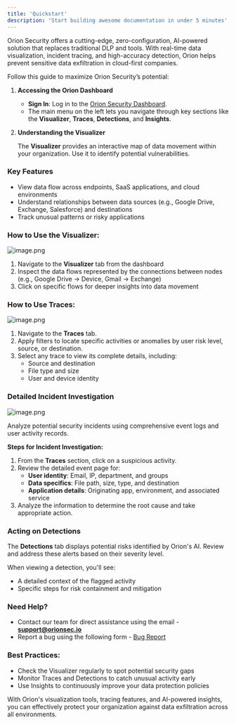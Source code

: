 ```yaml
---
title: 'Quickstart'
description: 'Start building awesome documentation in under 5 minutes'
---
```


Orion Security offers a cutting-edge, zero-configuration, AI-powered solution that replaces traditional DLP and  tools. With real-time data visualization, incident tracing, and high-accuracy detection, Orion helps prevent sensitive data exfiltration in cloud-first companies.

Follow this guide to maximize Orion Security’s potential:

1. **Accessing the Orion Dashboard**
    - **Sign In**: Log in to the [Orion Security Dashboard](https://app.orionsec.io/).
    - The main menu on the left lets you navigate through key sections like the **Visualizer**, **Traces**, **Detections**, and **Insights**.
2. **Understanding the Visualizer**
    
    The **Visualizer** provides an interactive map of data movement within your organization. Use it to identify potential vulnerabilities.
    

### **Key Features**

- View data flow across endpoints, SaaS applications, and cloud environments
- Understand relationships between data sources (e.g., Google Drive, Exchange, Salesforce) and destinations
- Track unusual patterns or risky applications

### **How to Use the Visualizer:**

![image.png](https://prod-files-secure.s3.us-west-2.amazonaws.com/79b888a2-b1c7-4334-a62f-bfd607a60dea/1371c644-76e3-4cc4-b0ec-a5494bd2d629/image.png)

1. Navigate to the **Visualizer** tab from the dashboard
2. Inspect the data flows represented by the connections between nodes (e.g., Google Drive → Device, Gmail → Exchange)
3. Click on specific flows for deeper insights into data movement

### **How to Use Traces:**

![image.png](https://prod-files-secure.s3.us-west-2.amazonaws.com/79b888a2-b1c7-4334-a62f-bfd607a60dea/e5d44e40-d8b1-4308-bf64-ed28f336a37c/image.png)

1. Navigate to the **Traces** tab.
2. Apply filters to locate specific activities or anomalies by user risk level, source, or destination.
3. Select any trace to view its complete details, including:
    - Source and destination
    - File type and size
    - User and device identity

### **Detailed Incident Investigation**

![image.png](https://prod-files-secure.s3.us-west-2.amazonaws.com/79b888a2-b1c7-4334-a62f-bfd607a60dea/0f2953ad-6319-4e03-a261-b68c1a63e466/fdbf82bc-0cdc-4653-be80-35b22d97a1d9.png)

Analyze potential security incidents using comprehensive event logs and user activity records.

**Steps for Incident Investigation:**

1. From the **Traces** section, click on a suspicious activity.
2. Review the detailed event page for:
    - **User identity**: Email, IP, department, and groups
    - **Data specifics**: File path, size, type, and destination
    - **Application details**: Originating app, environment, and associated service
3. Analyze the information to determine the root cause and take appropriate action.

### **Acting on Detections**

The **Detections** tab displays potential risks identified by Orion's AI. Review and address these alerts based on their severity level.

When viewing a detection, you'll see:

- A detailed context of the flagged activity
- Specific steps for risk containment and mitigation

### **Need Help?**

- Contact our team for direct assistance using the email - **support@orionsec.io**
- Report a bug using the following form - [Bug Report](https://www.notion.so/143ce2580d598106be08efb5683efb75?pvs=21)

### **Best Practices:**

- Check the Visualizer regularly to spot potential security gaps
- Monitor Traces and Detections to catch unusual activity early
- Use Insights to continuously improve your data protection policies

With Orion's visualization tools, tracing features, and AI-powered insights, you can effectively protect your organization against data exfiltration across all environments.